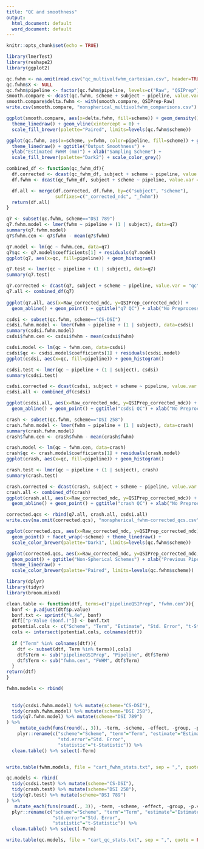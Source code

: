 ```yaml
---
title: "QC and smoothness"
output:
  html_document: default
  word_document: default
---
```


```r
knitr::opts_chunk$set(echo = TRUE)
```

```r
library(lmerTest)
library(reshape2)
library(ggplot2)

qc.fwhm <- na.omit(read.csv("qc_multivolfwhm_cartesian.csv", header=TRUE))
qc.fwhm$X <- NULL
qc.fwhm$pipeline <- factor(qc.fwhm$pipeline, levels=c("Raw", "QSIPrep"))
smooth.compare <- dcast(qc.fwhm, scheme + subject ~ pipeline, value.var = "fwhm") 
smooth.compare$delta.fwhm <- with(smooth.compare, QSIPrep-Raw)
write.csv(smooth.compare, "nonspherical_multivolfwhm_comparisons.csv")
```


```r
ggplot(smooth.compare, aes(x=delta.fwhm, fill=scheme)) + geom_density() + facet_wrap(~scheme) + 
  theme_linedraw() + geom_vline(xintercept = 0) +
  scale_fill_brewer(palette="Paired", limits=levels(qc.fwhm$scheme)) 

```



```r

ggplot(qc.fwhm, aes(x=scheme, y=fwhm, color=pipeline, fill=scheme)) + geom_boxplot() +
  theme_linedraw() + ggtitle("Output Smoothness") +
  ylab("Estimated FWHM (mm)") + xlab("Sampling Scheme") + 
  scale_fill_brewer(palette="Dark2") + scale_color_grey()

combined_df <- function(qc_fwhm_df){
  df.corrected <- dcast(qc_fwhm_df, subject + scheme ~ pipeline, value.var = "qc")
  df.fwhm <- dcast(qc_fwhm_df, subject + scheme ~ pipeline, value.var = "fwhm")

  df.all <- merge(df.corrected, df.fwhm, by=c("subject", "scheme"),
                  suffixes=c("_corrected_ndc", "_fwhm"))
  return(df.all)
}

```


```r
q7 <- subset(qc.fwhm, scheme=="DSI 789")
q7.fwhm.model <- lmer(fwhm ~ pipeline + (1 | subject), data=q7)
summary(q7.fwhm.model)
q7$fwhm.cen <- q7$fwhm - mean(q7$fwhm)

q7.model <- lm(qc ~ fwhm.cen, data=q7)
q7$qc <- q7.model$coefficients[1] + residuals(q7.model)
ggplot(q7, aes(x=qc, fill=pipeline)) + geom_histogram()

q7.test <- lmer(qc ~ pipeline + (1 | subject), data=q7)
summary(q7.test)

q7.corrected <- dcast(q7, subject + scheme ~ pipeline, value.var = "qc")
q7.all <- combined_df(q7)
  
ggplot(q7.all, aes(x=Raw_corrected_ndc, y=QSIPrep_corrected_ndc)) + 
  geom_abline() + geom_point() + ggtitle("q7 QC") + xlab("No Preprocessing")
```

```r
csdsi <- subset(qc.fwhm, scheme=="CS-DSI")
csdsi.fwhm.model <- lmer(fwhm ~ pipeline + (1 | subject), data=csdsi)
summary(csdsi.fwhm.model)
csdsi$fwhm.cen <- csdsi$fwhm - mean(csdsi$fwhm)

csdsi.model <- lm(qc ~ fwhm.cen, data=csdsi)
csdsi$qc <- csdsi.model$coefficients[1] + residuals(csdsi.model)
ggplot(csdsi, aes(x=qc, fill=pipeline)) + geom_histogram()

csdsi.test <- lmer(qc ~ pipeline + (1 | subject), csdsi)
summary(csdsi.test)

csdsi.corrected <- dcast(csdsi, subject + scheme ~ pipeline, value.var = "qc")
csdsi.all <- combined_df(csdsi)

ggplot(csdsi.all, aes(x=Raw_corrected_ndc, y=QSIPrep_corrected_ndc)) + 
  geom_abline() + geom_point() + ggtitle("csdsi QC") + xlab("No Preprocessing")
```

```r
crash <- subset(qc.fwhm, scheme=="DSI 258")
crash.fwhm.model <- lmer(fwhm ~ pipeline + (1 | subject), data=crash)
summary(crash.fwhm.model)
crash$fwhm.cen <- crash$fwhm - mean(crash$fwhm)

crash.model <- lm(qc ~ fwhm.cen, data=crash)
crash$qc <- crash.model$coefficients[1] + residuals(crash.model)
ggplot(crash, aes(x=qc, fill=pipeline)) + geom_histogram()

crash.test <- lmer(qc ~ pipeline + (1 | subject), crash)
summary(crash.test)

crash.corrected <- dcast(crash, subject + scheme ~ pipeline, value.var = "qc")
crash.all <- combined_df(crash)
ggplot(crash.all, aes(x=Raw_corrected_ndc, y=QSIPrep_corrected_ndc)) + 
  geom_abline() + geom_point() + ggtitle("crash QC") + xlab("No Preprocessing")
```

```r

corrected.qcs <- rbind(q7.all, crash.all, csdsi.all)
write.csv(na.omit(corrected.qcs), "nonspherical_fwhm-corrected_qcs.csv")

ggplot(corrected.qcs, aes(x=Raw_corrected_ndc, y=QSIPrep_corrected_ndc)) + geom_abline() +
  geom_point() + facet_wrap(~scheme) + theme_linedraw() + 
  scale_color_brewer(palette="Dark1", limits=levels(qc.fwhm$scheme))

```

```r

ggplot(corrected.qcs, aes(x=Raw_corrected_ndc, y=QSIPrep_corrected_ndc, color=scheme)) + geom_abline() +
  geom_point() + ggtitle("Non-Spherical Schemes") + xlab("Previous Pipeline") + 
  theme_linedraw() + 
  scale_color_brewer(palette="Paired", limits=levels(qc.fwhm$scheme))

```




```r
library(dplyr)
library(tidyr)
library(broom.mixed)

clean.table <- function(dtf, terms=c("pipelineQSIPrep", "fwhm.cen")){
  bonf <- p.adjust(dtf$p.value)
  bonf.txt <- sprintf("%.4e", bonf)
  dtf[["p-Value (Bonf.)"]] <- bonf.txt
  potential.cols <- c("Scheme", "Term", "Estimate", "Std. Error", "t-Statistic", "p-Value (Bonf.)")
  cols <- intersect(potential.cols, colnames(dtf))
  
  if ("Term" %in% colnames(dtf)){
    dtf <- subset(dtf, Term %in% terms)[,cols]
    dtf$Term <- sub("pipelineQSIPrep", "Pipeline", dtf$Term)
    dtf$Term <- sub("fwhm.cen", "FWHM", dtf$Term)
  }
return(dtf)
}

fwhm.models <- rbind(
  
  
  tidy(csdsi.fwhm.model) %>% mutate(scheme="CS-DSI"),
  tidy(crash.fwhm.model) %>% mutate(scheme="DSI 258"),
  tidy(q7.fwhm.model) %>% mutate(scheme="DSI 789")
) %>%
     mutate_each(funs(round(., 3)), -term, -scheme, -effect, -group, -p.value) %>%
    plyr::rename(c("scheme"="Scheme", "term"="Term", "estimate"="Estimate", 
                   "std.error"="Std. Error",
                   "statistic"="t-Statistic")) %>%
  clean.table() %>% select(-Term)


write.table(fwhm.models, file = "cart_fwhm_stats.txt", sep = ",", quote = FALSE, row.names = F)

qc.models <- rbind(
  tidy(csdsi.test) %>% mutate(scheme="CS-DSI"),
  tidy(crash.test) %>% mutate(scheme="DSI 258"),
  tidy(q7.test) %>% mutate(scheme="DSI 789")
) %>%
   mutate_each(funs(round(., 3)), -term, -scheme, -effect, -group, -p.value) %>%
  plyr::rename(c("scheme"="Scheme", "term"="Term", "estimate"="Estimate",
                 "std.error"="Std. Error",
                 "statistic"="t-Statistic")) %>%
  clean.table() %>% select(-Term)

write.table(qc.models, file = "cart_qc_stats.txt", sep = ",", quote = FALSE, row.names = F)

```
